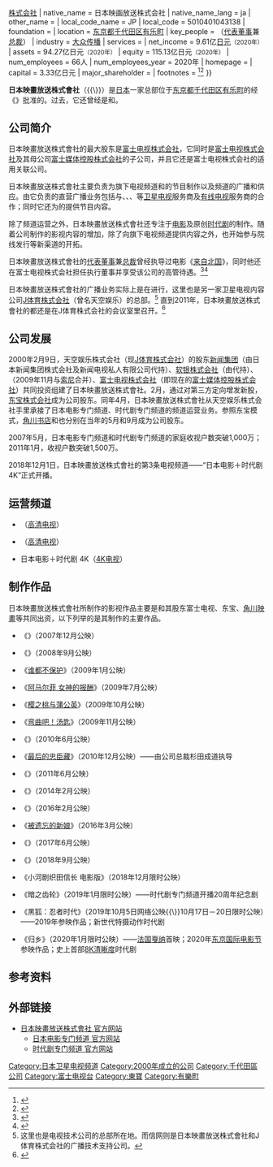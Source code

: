 {{NoteTA
|G1 = JP Show
|G2 = Communication
}}

{{Infobox company
| name               = 日本映畫放送株式會社
| name_en            = Nihon Eiga Broadcasting Corp.
| logo               = File:Nihon Eiga Broadcasting Corp logo.png
| logo_size          = 280px
| image              = File:Tokyo Takarazuka Theater 2012.JPG         
| image_size         = 280px
| image_caption      = {{Link-ja|东京宝塚大厦|東京宝塚ビル}}<br />（日本映畫放送株式會社总部所在地）
| type               =  [[私人公司|私人公司]]{{\}}[[株式会社|株式会社]]
| native_name        = 日本映画放送株式会社
| native_name_lang   = ja
| other_name         = {{lang|en|NEBC}}
| local_code_name    = JP
| local_code         = 5010401043138
| foundation         = {{Start date and age|df=yes|2000|02|09}}
| location           = {{JPN}}[[东京都|东京都]][[千代田区|千代田区]][[有乐町|有乐町]]
| key_people         = {{Link-ja|杉田成道|杉田成道}}（[[代表董事|代表董事]]兼[[总裁|总裁]]）
| industry           = [[大众传播|大众传播]]
| services           = {{Plain list|
* 日本《{{Link-ja|广播法 (日本)|放送法|广播法}}》批准的[[卫星电视|基干卫星电视业者]]。
* {{Link-ja|日本电影专门频道|日本映画専門チャンネル}}和{{Link-ja|时代剧专门频道|時代劇専門チャンネル}}的企划、编排、制作和销售；包括针对个人、团体及有线电视业者等渠道的分销。
* 电影及原创时代剧的内容策划与制作。
* 活动策划与推广。
  }}
| net_income         = {{increase}} 9.61亿[[日元|日元]]<small>（2020年）</small>
| assets             = {{increase}} 94.27亿日元<small>（2020年）</small>
| equity             = {{increase}} 115.13亿日元<small>（2020年）</small>
| num_employees      = 66人
| num_employees_year = 2020年
| homepage           = {{URL|https://www.nihon-eiga.co.jp/}}
| capital            = 3.33亿日元
| major_shareholder  = {{Plain list|
* [[富士電視台|富士电视株式会社]]
* [[索尼|索尼株式会社]]
* [[東寶|东宝株式会社]]
* [[關西電視台|关西电视广播株式会社]]
* {{Link-ja|朱庇特电信|ジュピターテレコム|朱庇特电信株式会社}}
* {{Link-ja|SKY Perfect JSAT|スカパーJSAT|SKY Perfect JSAT株式会社}}
* {{Link-ja|富士地产|フジランド|富士地产株式会社}}
  }}
| footnotes          = <ref>{{cite web |title=会社概要－日本映画放送株式会社 |url=https://www.nihon-eiga.co.jp/company/ |publisher=日本映畫放送株式會社 |accessdate=2021-03-11 |archive-date=2021-02-12 |archive-url=https://web.archive.org/web/20210212102848/https://www.nihon-eiga.co.jp/company/ |dead-url=no }}</ref><ref>{{cite web |author1=日本映画放送株式会社 |title=日本映画放送株式会社 第21期決算公告 |url=https://catr.jp/settlements/bd009/157410 |publisher=官報決算データベース |accessdate=2021-03-11 |archive-date=2020-06-27 |archive-url=https://web.archive.org/web/20200627154544/https://catr.jp/settlements/bd009/157410 |dead-url=no }}</ref>
}}

'''日本映畫放送株式會社'''（{{Lang-ja|日本映画放送株式会社}}{{\}}{{Lang-en|Nihon Eiga Broadcasting Corp.}}）是[[日本|日本]]一家总部位于[[东京都|东京都]][[千代田区|千代田区]][[有乐町|有乐町]]的经《{{Link-ja|广播法 (日本)|放送法|广播法}}》批准的{{Link-ja|基干广播业者|基幹放送事業者|卫星基干广播业者}}。过去，它还曾经是{{Link-ja|一般广播业者|一般放送事業者|卫星一般广播业者}}和{{Link-ja|基干广播业者|基幹放送事業者|无线移动基干广播业者}}。

== 公司简介 ==
日本映畫放送株式會社的最大股东是[[富士電視台|富士电视株式会社]]，它同时是[[富士電視台|富士电视株式会社]]及其母公司[[富士媒體控股|富士媒体控股株式会社]]的子公司，并且它还是富士电视株式会社的{{Link-ja|权益法|持分法}}适用关联公司。

日本映畫放送株式會社主要负责为旗下电视频道{{Link-ja|日本电影专门频道|日本映画専門チャンネル}}和{{Link-ja|时代剧专门频道|時代劇専門チャンネル}}的节目制作以及频道的广播和供应。由它负责的直营广播业务包括与{{Link-ja|SKY PerfecTV！高级服务|スカパー!プレミアムサービス}}、{{Link-ja|SKY PerfecTV！基本服务|スカパー! (東経110度BS・CSデジタル放送)}}、{{Link-ja|朱庇特电信|ジュピターテレコム|J:COM}}、{{Link-ja|光TV|ひかりTV}}等[[卫星电视|卫星电视]]服务商及[[有线电视|有线电视]]服务商的合作；同时它还为{{Link-ja|日本移动广播公司|ジャパン・モバイルキャスティング}}的{{lang|en|Mobile Case}}提供节目内容。

除了频道运营之外，日本映畫放送株式會社还专注于[[电影|电影]]及原创[[时代剧|时代剧]]的制作。随着公司制作的影视内容的增加，除了向旗下电视频道提供内容之外，也开始参与院线发行等新渠道的开拓。

日本映畫放送株式會社的[[代表董事|代表董事]]兼[[总裁|总裁]]{{Link-ja|杉田成道|杉田成道}}曾经执导过电影《[[来自北国|来自北国]]》，同时他还在富士电视株式会社担任执行董事并享受该公司的高管待遇。<ref>{{cite web |title=日本映画放送株式会社社長　杉田成道さんが語る「これからの時代劇」「衛星放送」「演出家という仕事」とは？ |url=https://www.1242.com/suda/suda_blog/20190304-161659/ |publisher=株式会社ニッポン放送 |accessdate=2021-03-11 |archive-date=2021-01-18 |archive-url=https://web.archive.org/web/20210118051756/https://www.1242.com/suda/suda_blog/20190304-161659/ |dead-url=no }}</ref><ref>{{cite web |author1=中田達也 |title=次世代へ伝える「時代劇」、史上初の８Ｋ撮影は「表現力に違い」　旺盛な発想力の秘密は…　日本映画放送・杉田成道社長 |url=https://www.zakzak.co.jp/eco/news/200204/ecn2002040003-n1.html |publisher=zakzak |accessdate=2021-03-11 |archive-date=2020-10-01 |archive-url=https://web.archive.org/web/20201001140129/https://www.zakzak.co.jp/eco/news/200204/ecn2002040003-n1.html |dead-url=no }}</ref>

日本映畫放送株式會社的广播业务实际上是在{{Link-ja|东京电讯港中心|東京テレポートセンター|青海先锋大厦}}进行，这里也是另一家卫星电视内容公司[[J_SPORTS|J体育株式会社]]（曾名天空娱乐）的总部。<ref>这里也是电视技术公司{{Link-ja|信网株式会社|トラストネットワーク}}的总部所在地。而信网则是日本映畫放送株式會社和J体育株式会社的广播技术支持公司。</ref> 直到2011年，日本映畫放送株式會社的{{Link-ja|广播节目审议会|放送番組審議会}}都还是在J体育株式会社的会议室里召开。<ref>{{cite web |title=日本映画衛星放送株式会社 第24回番組審議会議事録 |url=https://www.nihon-eiga.co.jp/guideline/pdf/20111108_gijiroku.pdf |publisher=日本映画衛星放送株式会社 |accessdate=2021-03-11 |archive-date=2020-09-30 |archive-url=https://web.archive.org/web/20200930154212/https://www.nihon-eiga.co.jp/guideline/pdf/20111108_gijiroku.pdf |dead-url=no }}</ref>

== 公司发展 ==
2000年2月9日，天空娱乐株式会社（现[[J_SPORTS|J体育株式会社]]）的股东[[新闻集团|新闻集团]]（由日本新闻集团株式会社及新闻电视私人有限公司代持）、[[軟銀|软银株式会社]]（由{{Link-ja|宽频传媒|ブロードメディア|软银宽频传媒株式会社}}代持）、{{Link-ja|索尼广播媒体|ソニー・放送メディア|索尼广播媒体株式会社}}（2009年11月与[[索尼|索尼]]合并）、[[富士電視台|富士电视株式会社]]（即现在的[[富士媒體控股|富士媒体控股株式会社]]）共同投资组建了日本映畫放送株式會社。2月，通过对第三方定向增发新股，[[東寶|东宝株式会社]]成为公司股东。同年4月，日本映畫放送株式會社从天空娱乐株式会社手里承接了日本电影专门频道、时代剧专门频道的频道运营业务。参照东宝模式，[[角川书店|角川书店]]和{{Link-ja|朱庇特电信媒体事业部|ジュピターテレコム メディア事業部門|朱庇特电视}}也分别在当年的5月和9月成为公司股东。

2007年5月，日本电影专门频道和时代剧专门频道的家庭收视户数突破1,000万；2011年1月，收视户数突破1,500万。

2018年12月1日，日本映畫放送株式會社的第3条电视频道——“日本电影＋时代剧 4K”正式开播。

== 运营频道 ==
* {{Link-ja|日本电影专门频道|日本映画専門チャンネル}}（[[高清电视|高清电视]]）

* {{Link-ja|时代剧专门频道|時代劇専門チャンネル}}（[[高清电视|高清电视]]）

* 日本电影＋时代剧 4K（[[4K电视|4K电视]]）

== 制作作品 ==
日本映畫放送株式會社所制作的影视作品主要是和其股东富士电视、东宝、[[角川映畫|角川映畫]]等共同出资，以下列举的是其制作的主要作品。

* 《{{Link-ja|微笑 圣诞夜的奇迹|スマイル 聖夜の奇跡}}》（2007年12月公映）

* 《{{Link-ja|次郎長三国志|次郎長三国志}}》（2008年9月公映）

* 《[[谁都不保护|谁都不保护]]》（2009年1月公映）

* 《[[阿马尔菲_女神的报酬|阿马尔菲 女神的报酬]]》（2009年7月公映）

* 《[[樱之桃与蒲公英|樱之桃与蒲公英]]》（2009年10月公映）

* 《[[弯曲吧！汤匙|弯曲吧！汤匙]]》（2009年11月公映）

* 《{{Link-ja|海边旅店|シーサイドモーテル}}》（2010年6月公映）

* 《[[最後的忠臣藏_(電影)|最后的忠臣藏]]》（2010年12月公映）——由公司总裁杉田成道执导

* 《{{Link-ja|安达卢西亚 女神的报复|アンダルシア 女神の報復}}》（2011年6月公映）

* 《{{Link-ja|乔瓦尼之岛|ジョバンニの島}}》（2014年2月公映）

* 《{{Link-ja|丈之明日:辰吉丈一郎的20年|ジョーのあした 辰吉丈一郎との20年}}》（2016年2月公映）

* 《[[被遗忘的新娘|被遗忘的新娘]]》（2016年3月公映）

* 《{{Link-ja|海边的李尔|海辺のリア}}》（2017年6月公映）

* 《{{Link-ja|山茶花飘零|散り椿}}》（2018年9月公映）

* 《小河剧织田信长 电影版》（2018年12月限时公映）

* 《暗之齿轮》（2019年1月限时公映）——时代剧专门频道开播20周年纪念剧

* 《黑狐：忍者时代》（2019年10月5日网络公映{{\}}10月17日－20日限时公映）——2019年{{Link-ja|京都国际电影节|京都国際映画祭}}参映作品；新世代特摄动作时代剧

* 《归乡》（2020年1月限时公映）——[[法国|法国]][[戛纳|戛纳]]{{Link-ja|国际影视节目展销会|MIPCOM}}首映；2020年[[东京国际电影节|东京国际电影节]]参映作品；史上首部[[8K|8K清晰度]]时代剧

== 参考资料 ==
{{Reflist}}

== 外部链接 ==
* [https://www.nihon-eiga.co.jp/ 日本映畫放送株式會社 官方网站] {{Wayback|url=https://www.nihon-eiga.co.jp/ |date=20210308191912 }}{{ja}}
** [https://www.nihon-eiga.com/ 日本电影专门频道 官方网站] {{Wayback|url=https://www.nihon-eiga.com/ |date=20210320230947 }}{{ja}}
** [https://www.jidaigeki.com/ 时代剧专门频道 官方网站] {{Wayback|url=https://www.jidaigeki.com/ |date=20210309103255 }}{{ja}}

{{BS数字广播}}
{{FNN·FNS}}
{{Portal bar|日本|电影|电视|电信}}
{{Authority control}}
{{DEFAULTSORT:Nihon Eiga Hoso}}

[[Category:日本卫星电视频道|Category:日本卫星电视频道]]
[[Category:2000年成立的公司|Category:2000年成立的公司]]
[[Category:千代田區公司|Category:千代田區公司]]
[[Category:富士电视台|Category:富士电视台]]
[[Category:東寶|Category:東寶]]
[[Category:有樂町|Category:有樂町]]